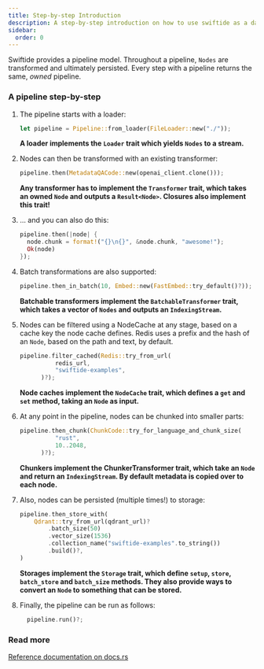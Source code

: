 ```yaml
---
title: Step-by-step Introduction
description: A step-by-step introduction on how to use swiftide as a data indexing pipeline in your project.
sidebar:
  order: 0
---
```


Swiftide provides a pipeline model. Throughout a pipeline, `Nodes` are transformed and ultimately persisted. Every step with a pipeline returns the same, _owned_ pipeline.


### A pipeline step-by-step

<Steps>

1. The pipeline starts with a loader:

   ```rust
   let pipeline = Pipeline::from_loader(FileLoader::new("./"));
   ```

   **A loader implements the `Loader` trait which yields `Nodes` to a stream.**

2. Nodes can then be transformed with an existing transformer:

   ```rust
   pipeline.then(MetadataQACode::new(openai_client.clone()));
   ```

   **Any transformer has to implement the `Transformer` trait, which takes an owned `Node` and outputs a `Result<Node>`. Closures also implement this trait!**

3. ... and you can also do this:

   ```rust
   pipeline.then(|node| {
     node.chunk = format!("{}\n{}", &node.chunk, "awesome!");
     Ok(node)
   });
   ```

4. Batch transformations are also supported:

   ```rust
   pipeline.then_in_batch(10, Embed::new(FastEmbed::try_default()?));
   ```

   **Batchable transformers implement the `BatchableTransformer` trait, which takes a vector of `Nodes` and outputs an `IndexingStream`.**

5. Nodes can be filtered using a NodeCache at any stage, based on a cache key the node cache defines. Redis uses a prefix and the hash of an `Node`, based on the path and text, by default.

   ```rust
   pipeline.filter_cached(Redis::try_from_url(
             redis_url,
             "swiftide-examples",
         )?);
   ```

   **Node caches implement the `NodeCache` trait, which defines a `get` and `set` method, taking an `Node` as input.**

6. At any point in the pipeline, nodes can be chunked into smaller parts:

   ```rust
   pipeline.then_chunk(ChunkCode::try_for_language_and_chunk_size(
             "rust",
             10..2048,
         )?);
   ```

   **Chunkers implement the ChunkerTransformer trait, which take an `Node` and return an `IndexingStream`. By default metadata is copied over to each node.**

7. Also, nodes can be persisted (multiple times!) to storage:

   ```rust
   pipeline.then_store_with(
       Qdrant::try_from_url(qdrant_url)?
           .batch_size(50)
           .vector_size(1536)
           .collection_name("swiftide-examples".to_string())
           .build()?,
   )
   ```

   **Storages implement the `Storage` trait, which define `setup`, `store`, `batch_store` and `batch_size` methods. They also provide ways to convert an `Node` to something that can be stored.**

8. Finally, the pipeline can be run as follows:

   ```rust
     pipeline.run()?;
   ```

</Steps>

### Read more

[Reference documentation on docs.rs](https://docs.rs/swiftide/latest/swiftide/)
